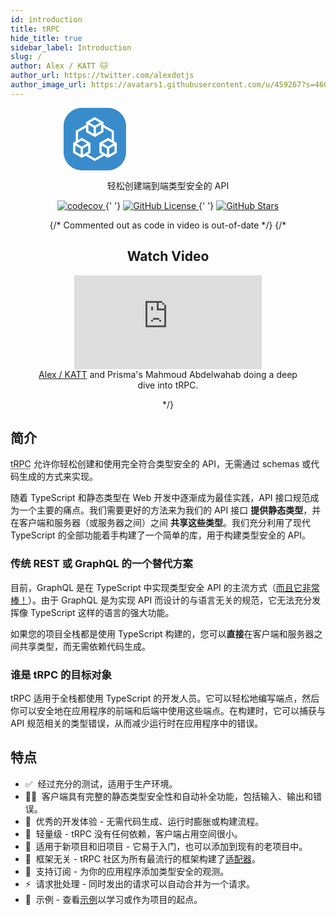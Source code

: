 ```yaml
---
id: introduction
title: tRPC
hide_title: true
sidebar_label: Introduction
slug: /
author: Alex / KATT 🐱
author_url: https://twitter.com/alexdotjs
author_image_url: https://avatars1.githubusercontent.com/u/459267?s=460&v=4
---
```


<div align="center">
  <svg width="429" height="100" viewBox="0 0 429 128" fill="none" xmlns="http://www.w3.org/2000/svg" className="max-w-full">
    <g clip-path="url(#clip0_3_2)">
      <path d="M90.5 0H37.5C16.7893 0 0 16.7893 0 37.5V90.5C0 111.211 16.7893 128 37.5 128H90.5C111.211 128 128 111.211 128 90.5V37.5C128 16.7893 111.211 0 90.5 0Z" fill="#398CCB"/>
      <path fill-rule="evenodd" clip-rule="evenodd" d="M63.8615 18.75L81.6307 29.002V34.639L103.138 47.0595V68.306L108.908 71.6365V92.152L91.15 102.404L83.2662 97.8445L64.098 108.912L45.0445 97.9085L37.2713 102.404L19.5135 92.1345V71.6365L25.0578 68.4358V47.0595L46.1038 34.9095L46.1155 34.909V29.002L63.8615 18.75ZM81.6307 39.9698V49.5058L63.873 59.7578L46.1155 49.5058V40.234L46.1038 40.2345L29.673 49.725V65.771L37.2713 61.3845L55.0288 71.6365V92.1345L49.6565 95.2413L64.098 103.581L78.6545 95.178L73.3922 92.1345V71.6365L91.15 61.3845L98.523 65.6413V49.725L81.6307 39.9698ZM78.0077 89.4923V76.9788L88.8422 83.2328V95.7463L78.0077 89.4923ZM104.292 76.9615L93.4577 83.2155V95.7463L104.292 89.475V76.9615ZM24.1289 89.475V76.9615L34.9635 83.2155V95.7288L24.1289 89.475ZM50.4135 76.9615L39.5788 83.2155V95.7288L50.4135 89.475V76.9615ZM80.3155 72.9808L91.15 66.727L101.984 72.9808L91.15 79.2405L80.3155 72.9808ZM37.2713 66.7095L26.4365 72.9808L37.2713 79.223L48.1058 72.9808L37.2713 66.7095ZM50.7308 46.8405V34.327L61.5537 40.5865V53.0943L50.7308 46.8405ZM77.0038 34.327L66.1807 40.5865V53.0885L77.0038 46.8405V34.327ZM53.0385 30.3345L63.8615 24.0808L74.6962 30.3345L63.8615 36.5885L53.0385 30.3345Z" fill="white"/>
    </g>
    <path class="fill-black dark:fill-white" fill="currentFill" d="M186.695 107.848C191.031 107.848 194.137 107.496 196.422 107.086V92.3203C195.25 92.4961 194.195 92.6133 192.555 92.6133C187.457 92.6133 184.996 90.5625 184.996 85.0547V57.9258H196.422V42.6914H184.996V27.9844H164.195V42.6914H155.523V57.9258H164.195V87.8672C164.195 102.281 171.227 107.848 186.695 107.848ZM201.641 106.5H223.145V77.3789H234.102L248.634 106.5H272.774L255.841 74.1562C264.63 70.3477 270.255 60.9727 270.255 50.1328V50.0156C270.255 32.0859 258.712 21.9492 238.263 21.9492H201.641V106.5ZM223.145 61.793V38.1797H235.743C243.302 38.1797 248.341 42.8672 248.341 49.957V50.0742C248.341 57.2227 243.477 61.793 235.86 61.793H223.145ZM276.295 106.5H297.798V81.7148H312.33C331.197 81.7148 343.384 70.1133 343.384 52.0078V51.8906C343.384 33.7852 331.197 21.9492 312.33 21.9492H276.295V106.5ZM307.173 38.4141C316.255 38.4141 321.646 43.1016 321.646 51.8906V52.0078C321.646 60.7969 316.255 65.543 307.173 65.543H297.798V38.4141H307.173ZM386.924 108.023C408.897 108.023 424.366 93.9023 425.127 74.9766L425.186 74.332H404.502L404.385 74.9766C402.92 84.4102 396.299 90.2109 386.983 90.2109C375.205 90.2109 367.705 80.4844 367.705 64.1367V64.0781C367.705 47.9062 375.147 38.2383 386.924 38.2383C396.768 38.2383 402.92 44.4492 404.268 53.2383L404.385 54.1172H425.069V53.5312C424.307 34.6055 409.014 20.4258 386.924 20.4258C361.67 20.4258 345.791 36.5391 345.791 64.1367V64.1953C345.791 91.793 361.553 108.023 386.924 108.023Z" fill="white"/>
    <defs>
      <clipPath id="clip0_3_2">
        <rect width="128" height="128" fill="white"/>
      </clipPath>
    </defs>
  </svg>

  <p>轻松创建端到端类型安全的 API</p>
  <p>
    <a href="https://codecov.io/gh/trpc/trpc">
      <img
        src="https://codecov.io/gh/trpc/trpc/branch/main/graph/badge.svg?token=KPPS918B0G"
        alt="codecov"
        className="inline-block"
      />
    </a>{' '}
    <a href="https://github.com/trpc/trpc">
      <img
        src="https://img.shields.io/github/license/trpc/trpc.svg?label=license&style=flat"
        alt="GitHub License"
        className="inline-block"
      />
    </a>{' '}
    <a href="https://github.com/trpc/trpc">
      <img
        src="https://img.shields.io/github/stars/trpc/trpc.svg?label=🌟%20stars&style=flat"
        alt="GitHub Stars"
        className="inline-block"
      />
    </a>
  </p>
  {/* Commented out as code in video is out-of-date */}
  {/*
  <h2>Watch Video</h2>
  <figure>
    <iframe loading="lazy" src="https://www.youtube.com/embed/-_GZJ3xwYOw" title="YouTube video player" frameBorder="0" allow="accelerometer; autoplay; clipboard-write; encrypted-media; gyroscope; picture-in-picture" allowFullScreen style={{maxWidth: '100%', width: '560px', height: '315px'}}></iframe>
    <figcaption style={{ fontSize: '0.7rem' }} className="pt-2"><a href="https://twitter.com/alexdotjs">Alex / KATT</a> and Prisma's Mahmoud Abdelwahab doing a deep dive into tRPC.</figcaption>
  </figure>
  */}
</div>

## 简介

<p>
  <abbr title="TypeScript Remote Procedure Call">tRPC</abbr> 允许你轻松创建和使用完全符合类型安全的 API，无需通过 schemas 或代码生成的方式来实现。
</p>

随着 TypeScript 和静态类型在 Web 开发中逐渐成为最佳实践，API 接口规范成为一个主要的痛点。我们需要更好的方法来为我们的 API 接口 **提供静态类型**，并在客户端和服务器（或服务器之间）之间 **共享这些类型**。我们充分利用了现代 TypeScript 的全部功能着手构建了一个简单的库，用于构建类型安全的 API。

### 传统 REST 或 GraphQL 的一个替代方案

目前，GraphQL 是在 TypeScript 中实现类型安全 API 的主流方式（[而且它非常棒！](../further/further-reading.md#relationship-to-graphql)）。由于 GraphQL 是为实现 API 而设计的与语言无关的规范，它无法充分发挥像 TypeScript 这样的语言的强大功能。

如果您的项目全栈都是使用 TypeScript 构建的，您可以**直接**在客户端和服务器之间共享类型，而无需依赖代码生成。

<!--
### 从 REST API 的背景来解释 tRPC

tRPC 可以与 REST API 共存，因为它使用单个端点。在这个特定的端点上，tRPC 本身充当路由的角色，意味着 tRPC 会在每个请求传入时内部重定向到正确的处理程序。

与 Express 路由类似，tRPC 也支持中间件和注册处理程序。但与 Express 不同的是，tRPC 充分融合了 TypeScript，提供了内置的输入和输出验证。

在前端，`@trpc/client` 这个包为开发人员提供了端点的类型安全和自动补全功能。它展示了每个端点所需的输入，并推断出端点的输出类型。这样，如果您在服务器上对端点进行了破坏性的更改，TypeScript 将在前端发出警告。
-->

### 谁是 tRPC 的目标对象

tRPC 适用于全栈都使用 TypeScript 的开发人员。它可以轻松地编写端点，然后你可以安全地在应用程序的前端和后端中使用这些端点。在构建时，它可以捕获与 API 规范相关的类型错误，从而减少运行时在应用程序中的错误。

## 特点

- ✅&nbsp; 经过充分的测试，适用于生产环境。
- 🧙‍♂️&nbsp; 客户端具有完整的静态类型安全性和自动补全功能，包括输入、输出和错误。
- 🐎&nbsp; 优秀的开发体验 - 无需代码生成、运行时膨胀或构建流程。
- 🍃&nbsp; 轻量级 - tRPC 没有任何依赖，客户端占用空间很小。
- 🐻&nbsp; 适用于新项目和旧项目 - 它易于入门，也可以添加到现有的老项目中。
- 🔋&nbsp; 框架无关 - tRPC 社区为所有最流行的框架构建了[适配器](https://trpc.io/docs/awesome-trpc#-extensions--community-add-ons)。
- 🥃&nbsp; 支持订阅 - 为你的应用程序添加类型安全的观测。
- ⚡️&nbsp; 请求批处理 - 同时发出的请求可以自动合并为一个请求。
- 👀&nbsp; 示例 - 查看[示例](example-apps.mdx)以学习或作为项目的起点。
